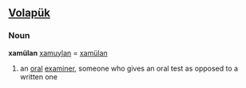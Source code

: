==[[Volapük]]==

===Noun===
'''xamülan'''
[[xamuylan]] = [[xamülan]] 
 
# an [[oral]] [[examiner]], someone who gives an oral test as opposed to a written one
